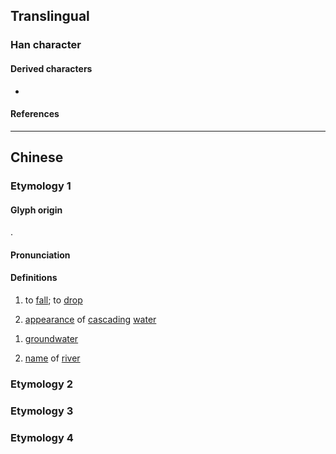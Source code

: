 {{also|汏|汰}}
{{character info/new}}
==Translingual==

===Han character===
{{Han char|rn=85|rad=水|as=04|sn=7|four=33134|canj=EIK|ids=⿰氵犬}}

====Derived characters====
* {{l|mul|𧚚}}

====References====
{{Han ref|kx=0608.010|dkj=17161|dj=1001.060|hdz=31561.010|uh=6C71}}

----

==Chinese==

===Etymology 1===
{{zh-forms|alt=𣴒}}

====Glyph origin====
{{Han etym}}
{{Han compound|水|犬|alt1=氵|c1=s|c2=p|t1=water|ls=psc}}.

====Pronunciation====
{{zh-pron
|m=quǎn
|c=gyun2
|mc=y
|oc=y
|cat=v,a,n,pn
}}

====Definitions====
{{zh-hanzi}}

# {{zh-hg}} to [[fall]]; to [[drop]] <!-- 《爾雅·釋詁》 汱，墜也。 -->
#: {{zh-syn|墜}}
# {{zh-hg}} [[appearance]] of [[cascading]] [[water]] <!-- 《集韻·銑韻》 水落皃。 -->
<!-- Note: Citation from 沈約 《夢溪筆談·卷十三·權智》： 「漉水中淤泥實蘧蒢中，候幹，則以水車'''汱'''去兩墻之間舊水。」 contains a different character for 汱 depending on the source: [1] 汲古閣原本: 汱 [2] 四部叢刊續編: 畎 [3] 欽定四庫全書: 車 (The correct character is likely to be 畎) -->
# {{zh-hg}} [[groundwater]] <!-- 《廣韻·銑韻》 -->
#: {{zh-syn|伏水}}
# {{zh-hg}} [[name]] of [[river]] <!-- 《佩觿集》 《玉篇·水部》》 -->

===Etymology 2===
{{zh-see|汰}} <!-- 《教育部異體字字典》 A02147-003 -->

===Etymology 3===
{{zh-see|洑|v}} <!-- 《漢語大字典》 -->

===Etymology 4===
{{zh-see|泫|v}} <!-- 《康熙字典》 -->